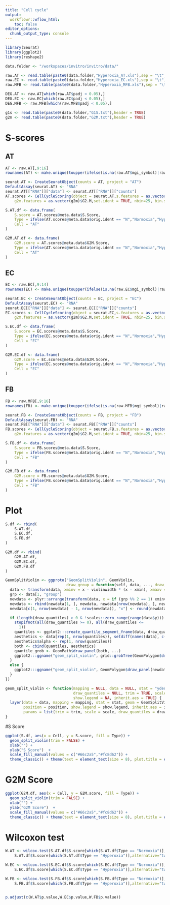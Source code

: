 ```yaml
---
title: "Cell cycle"
output:
  workflowr::wflow_html:
    toc: false
editor_options:
  chunk_output_type: console
---
```


```r
library(Seurat)
library(ggplot2)
library(reshape2)

data.folder <- "/workspaces/invitro/invitro/data/"

raw.AT <- read.table(paste0(data.folder,"Hyperoxia_AT.xls"),sep = "\t",header = T,stringsAsFactors = F)
raw.EC <- read.table(paste0(data.folder,"Hyperoxia_EC.xls"),sep = "\t",header = T,stringsAsFactors = F)
raw.MFB <- read.table(paste0(data.folder,"Hyperoxia_MFB.xls"),sep = "\t",header = T,stringsAsFactors = F)

DEG.AT <- raw.AT[which(raw.AT$padj < 0.05),]
DEG.EC <- raw.EC[which(raw.EC$padj < 0.05),]
DEG.MFB <- raw.MFB[which(raw.MFB$padj < 0.05),]

g1s <- read.table(paste0(data.folder,"G1S.txt"),header = TRUE)
g2m <- read.table(paste0(data.folder,"G2M.txt"),header = TRUE)
```

# S-scores

## AT

```r
AT <- raw.AT[,9:16]
rownames(AT) <- make.unique(toupper(ifelse(is.na(raw.AT$mgi_symbol)|raw.AT$mgi_symbol == "","NA",raw.AT$mgi_symbol)))

seurat.AT <- CreateSeuratObject(counts = AT, project = "AT")
DefaultAssay(seurat.AT) <- "RNA"
seurat.AT[["RNA"]]["data"] <- seurat.AT[["RNA"]]["counts"]
AT.scores <- CellCycleScoring(object = seurat.AT,s.features = as.vector(g1s)$G1.S,
    g2m.features = as.vector(g2m)$G2.M,set.ident = TRUE, nbin=25, bin.size=50)

S.AT.df <- data.frame(
    S.score = AT.scores@meta.data$S.Score,
    Type = ifelse(AT.scores@meta.data$orig.ident == "N","Normoxia","Hyperoxia"),
    Cell = "AT"
)

G2M.AT.df <- data.frame(
    G2M.score = AT.scores@meta.data$G2M.Score,
    Type = ifelse(AT.scores@meta.data$orig.ident == "N","Normoxia","Hyperoxia"),
    Cell = "AT"
)
```

## EC

```r
EC <- raw.EC[,9:14]
rownames(EC) <- make.unique(toupper(ifelse(is.na(raw.EC$mgi_symbol)|raw.EC$mgi_symbol == "","NA",raw.EC$mgi_symbol)))

seurat.EC <- CreateSeuratObject(counts = EC, project = "EC")
DefaultAssay(seurat.EC) <- "RNA"
seurat.EC[["RNA"]]["data"] <- seurat.EC[["RNA"]]["counts"]
EC.scores <- CellCycleScoring(object = seurat.EC,s.features = as.vector(g1s)$G1.S,
    g2m.features = as.vector(g2m)$G2.M,set.ident = TRUE, nbin=25, bin.size=50)

S.EC.df <- data.frame(
    S.score = EC.scores@meta.data$S.Score,
    Type = ifelse(EC.scores@meta.data$orig.ident == "N","Normoxia","Hyperoxia"),
    Cell = "EC"
)

G2M.EC.df <- data.frame(
    G2M.score = EC.scores@meta.data$G2M.Score,
    Type = ifelse(EC.scores@meta.data$orig.ident == "N","Normoxia","Hyperoxia"),
    Cell = "EC"
)
```

## FB

```r
FB <- raw.MFB[,9:16]
rownames(FB) <- make.unique(toupper(ifelse(is.na(raw.MFB$mgi_symbol)|raw.MFB$mgi_symbol == "","NA",raw.MFB$mgi_symbol)))

seurat.FB <- CreateSeuratObject(counts = FB, project = "FB")
DefaultAssay(seurat.FB) <- "RNA"
seurat.FB[["RNA"]]["data"] <- seurat.FB[["RNA"]]["counts"]
FB.scores <- CellCycleScoring(object = seurat.FB,s.features = as.vector(g1s)$G1.S,
    g2m.features = as.vector(g2m)$G2.M,set.ident = TRUE, nbin=25, bin.size=50)

S.FB.df <- data.frame(
    S.score = FB.scores@meta.data$S.Score,
    Type = ifelse(FB.scores@meta.data$orig.ident == "N","Normoxia","Hyperoxia"),
    Cell = "FB"
)

G2M.FB.df <- data.frame(
    G2M.score = FB.scores@meta.data$G2M.Score,
    Type = ifelse(FB.scores@meta.data$orig.ident == "N","Normoxia","Hyperoxia"),
    Cell = "FB"
)
```

# Plot

```r
S.df <- rbind(
    S.AT.df,
    S.EC.df,
    S.FB.df
)

G2M.df <- rbind(
    G2M.AT.df,
    G2M.EC.df,
    G2M.FB.df
)

GeomSplitViolin <- ggproto("GeomSplitViolin", GeomViolin, 
                           draw_group = function(self, data, ..., draw_quantiles = NULL) {
  data <- transform(data, xminv = x - violinwidth * (x - xmin), xmaxv = x + violinwidth * (xmax - x))
  grp <- data[1, "group"]
  newdata <- plyr::arrange(transform(data, x = if (grp %% 2 == 1) xminv else xmaxv), if (grp %% 2 == 1) y else -y)
  newdata <- rbind(newdata[1, ], newdata, newdata[nrow(newdata), ], newdata[1, ])
  newdata[c(1, nrow(newdata) - 1, nrow(newdata)), "x"] <- round(newdata[1, "x"])

  if (length(draw_quantiles) > 0 & !scales::zero_range(range(data$y))) {
    stopifnot(all(draw_quantiles >= 0), all(draw_quantiles <=
      1))
    quantiles <- ggplot2:::create_quantile_segment_frame(data, draw_quantiles)
    aesthetics <- data[rep(1, nrow(quantiles)), setdiff(names(data), c("x", "y")), drop = FALSE]
    aesthetics$alpha <- rep(1, nrow(quantiles))
    both <- cbind(quantiles, aesthetics)
    quantile_grob <- GeomPath$draw_panel(both, ...)
    ggplot2:::ggname("geom_split_violin", grid::grobTree(GeomPolygon$draw_panel(newdata, ...), quantile_grob))
  }
  else {
    ggplot2:::ggname("geom_split_violin", GeomPolygon$draw_panel(newdata, ...))
  }
})

geom_split_violin <- function(mapping = NULL, data = NULL, stat = "ydensity", position = "identity", ..., 
                              draw_quantiles = NULL, trim = TRUE, scale = "area", na.rm = FALSE, 
                              show.legend = NA, inherit.aes = TRUE) {
  layer(data = data, mapping = mapping, stat = stat, geom = GeomSplitViolin, 
        position = position, show.legend = show.legend, inherit.aes = inherit.aes, 
        params = list(trim = trim, scale = scale, draw_quantiles = draw_quantiles, na.rm = na.rm, ...))
}
```

#S Score

```r
ggplot(S.df, aes(x = Cell, y = S.score, fill = Type)) +
  geom_split_violin(trim = FALSE) +
  xlab("") +
  ylab("S Score")  +
  scale_fill_manual(values = c("#66c2a5","#fc8d62")) +
  theme_classic() + theme(text = element_text(size = 8), plot.title = element_text(size=8), legend.position = "none")
```

# G2M Score

```r
ggplot(G2M.df, aes(x = Cell, y = G2M.score, fill = Type)) +
  geom_split_violin(trim = FALSE) +
  xlab("") +
  ylab("G2M Score")  +
  scale_fill_manual(values = c("#66c2a5","#fc8d62")) +
  theme_classic() + theme(text = element_text(size = 8), plot.title = element_text(size=8), legend.position = "none")
```

# Wilcoxon test

```r
W.AT <- wilcox.test(S.AT.df$S.score[which(S.AT.df$Type == "Normoxia")],
    S.AT.df$S.score[which(S.AT.df$Type == "Hyperoxia")],alternative="two.sided")

W.EC <- wilcox.test(S.EC.df$S.score[which(S.EC.df$Type == "Normoxia")],
    S.EC.df$S.score[which(S.EC.df$Type == "Hyperoxia")],alternative="two.sided")

W.FB <- wilcox.test(S.FB.df$S.score[which(S.FB.df$Type == "Normoxia")],
    S.FB.df$S.score[which(S.FB.df$Type == "Hyperoxia")],alternative="two.sided")


p.adjust(c(W.AT$p.value,W.EC$p.value,W.FB$p.value))
```